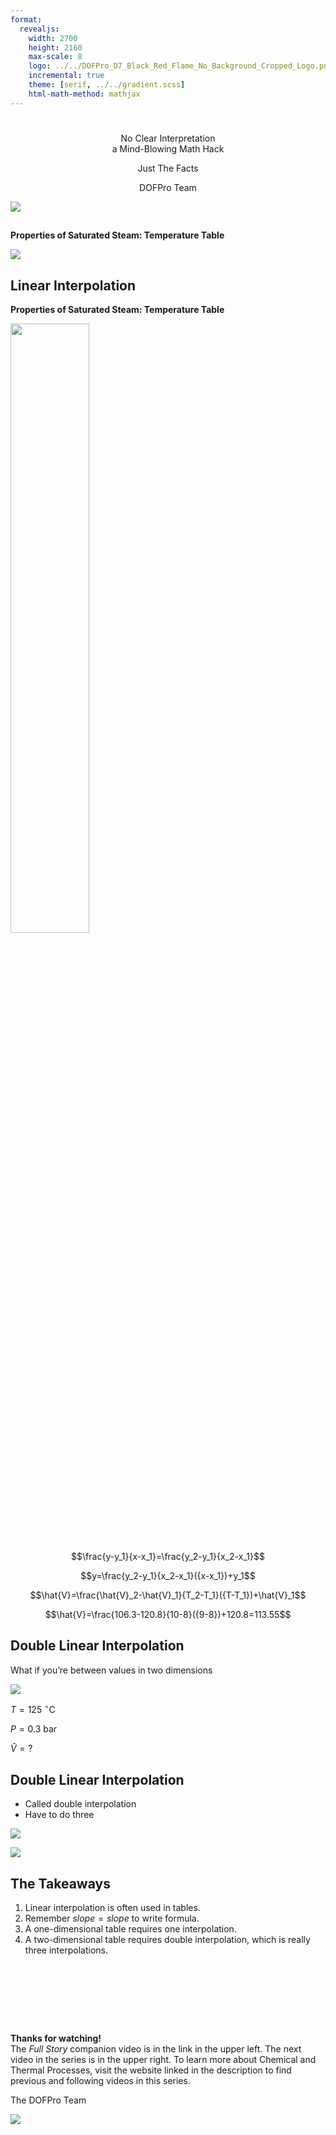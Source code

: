 ```yaml
---
format: 
  revealjs:
    width: 2700
    height: 2160
    max-scale: 8
    logo: ../../DOFPro_D7_Black_Red_Flame_No_Background_Cropped_Logo.png
    incremental: true
    theme: [serif, ../../gradient.scss]
    html-math-method: mathjax
---
```

# 

::: {.bigbold180 style="text-align: center;"}
No Clear Interpretation</br>a Mind-Blowing Math Hack
:::

::: {.bigbold style="text-align: center;"}
Just The Facts 
:::

::: {style="text-align: center;"}
DOFPro Team
:::

![](../../DOFPro_D7_Black_Red_Flame_No_Background_Cropped.png){.absolute left="22%" top="-50%"}

## 

**Properties of Saturated Steam: Temperature Table**

![](steamtable1d.png)

## Linear Interpolation

**Properties of Saturated Steam: Temperature Table**

![](steamtable1dBlowUp.png){.absolute width=50%}

:::{.fragment .absolute top=15% left=60%}
$$\frac{y-y_1}{x-x_1}=\frac{y_2-y_1}{x_2-x_1}$$
:::

:::{.fragment .absolute top=32% left=11%}
$$y=\frac{y_2-y_1}{x_2-x_1}({x-x_1})+y_1$$
:::

:::{.fragment .absolute top=50% left=10%}
$$\hat{V}=\frac{\hat{V}_2-\hat{V}_1}{T_2-T_1}({T-T_1})+\hat{V}_1$$
:::

:::{.fragment .absolute top=70% left=10%}
$$\hat{V}=\frac{106.3-120.8}{10-8}({9-8})+120.8=113.55$$
:::

## Double Linear Interpolation

What if you're between values in two dimensions

![](steamtable2d.png)

$T=125\ \mathrm{^\circ C}$

$P=0.3\ \mathrm{bar}$

$\hat{V}=?$


## Double Linear Interpolation

 - Called double interpolation
 - Have to do three

:::{.fragment}
![](DoubleInterpTfirst.png)
:::

:::{.fragment}
![](DoubleInterpPfirst.png)
:::


## The Takeaways

1. Linear interpolation is often used in tables.
2. Remember $slope = slope$ to write formula.
3. A one-dimensional table requires one interpolation.
4. A two-dimensional table requires double interpolation, which is really three interpolations.


#
::: {.centered}
 </br></br></br></br></br>**Thanks for watching!** </br> The *Full Story* companion video is in the link in the upper left. The next video in the series is in the upper right. To learn more about Chemical and Thermal Processes, visit the website linked in the description to find previous and following videos in this series.
:::

::: {.absolute top=125% left=35%}
The DOFPro Team
:::

![](../../DOFPro_D7_Black_Red_Flame_No_Background_Cropped.png){.absolute left="20%" top="100%"}